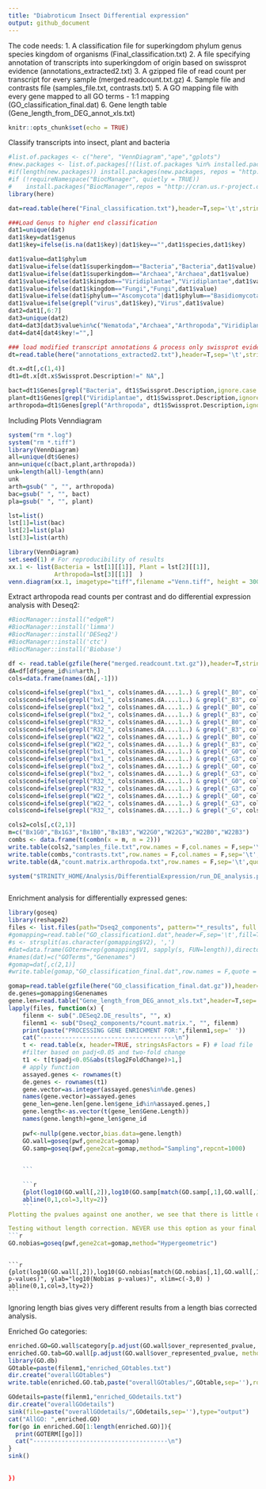 ```yaml
---
title: "Diabroticum Insect Differential expression"
output: github_document
---
```

The code needs:
1. A classification file for superkingdom	phylum	genus	species	kingdom of organisms (Final_classification.txt)
2. A file specifying annotation of transcripts into superkingdom of origin based on swissprot evidence (annotations_extracted2.txt)
3. A gzipped file of read count per transcript for every sample (merged.readcount.txt.gz)
4. Sample file and contrasts file (samples_file.txt, contrasts.txt)
5. A GO mapping file with every gene mapped to all GO terms - 1:1 mapping (GO_classification_final.dat)
6. Gene length table (Gene_length_from_DEG_annot_xls.txt)



```r
knitr::opts_chunk$set(echo = TRUE)
```

Classify transcripts into insect, plant and bacteria

```r

#list.of.packages <- c("here", "VennDiagram","ape","gplots")
#new.packages <- list.of.packages[!(list.of.packages %in% installed.packages()[,"Package"])]
#if(length(new.packages)) install.packages(new.packages, repos = "http://cran.us.r-project.org")
#if (!requireNamespace("BiocManager", quietly = TRUE))
#    install.packages("BiocManager",repos = "http://cran.us.r-project.org")
library(here)

dat=read.table(here("Final_classification.txt"),header=T,sep='\t',stringsAsFactors = F)

###Load Genus to higher end classification
dat1=unique(dat)
dat1$key=dat1$genus
dat1$key=ifelse(is.na(dat1$key)|dat1$key=="",dat1$species,dat1$key)

dat1$value=dat1$phylum
dat1$value=ifelse(dat1$superkingdom=="Bacteria","Bacteria",dat1$value)
dat1$value=ifelse(dat1$superkingdom=="Archaea","Archaea",dat1$value)
dat1$value=ifelse(dat1$kingdom=="Viridiplantae","Viridiplantae",dat1$value)
dat1$value=ifelse(dat1$kingdom=="Fungi","Fungi",dat1$value)
dat1$value=ifelse(dat1$phylum=="Ascomycota"|dat1$phylum=="Basidiomycota","Fungi",dat1$value)
dat1$value=ifelse(grepl("virus",dat1$key),"Virus",dat1$value)
dat2=dat1[,6:7]
dat3=unique(dat2)
dat4=dat3[dat3$value%in%c("Nematoda","Archaea","Arthropoda","Viridiplantae","Chordata","Fungi"),]
dat4=dat4[dat4$key!="",]

### load modified transcript annotations & process only swissprot evidence
dt=read.table(here("annotations_extracted2.txt"),header=T,sep='\t',stringsAsFactors = F)

dt.x=dt[,c(1,4)]
dt1=dt.x[dt.x$Swissprot.Description!=" NA",]

bact=dt1$Genes[grepl("Bacteria", dt1$Swissprot.Description,ignore.case = TRUE)]
plant=dt1$Genes[grepl("Viridiplantae", dt1$Swissprot.Description,ignore.case = TRUE)]
arthropoda=dt1$Genes[grepl("Arthropoda", dt1$Swissprot.Description,ignore.case = TRUE)]

```

Including Plots Venndiagram


```r
system("rm *.log")
system("rm *.tiff")
library(VennDiagram)
all=unique(dt$Genes)
ann=unique(c(bact,plant,arthropoda))
unk=length(all)-length(ann)
unk
arth=gsub(" ", "", arthropoda)
bac=gsub(" ", "", bact)
pla=gsub(" ", "", plant)

lst=list()
lst[1]=list(bac)
lst[2]=list(pla)
lst[3]=list(arth)

library(VennDiagram)
set.seed(1) # For reproducibility of results
xx.1 <- list(Bacteria = lst[1][[1]], Plant = lst[2][[1]], 
             Arthropoda=lst[3][[1]]  )
venn.diagram(xx.1, imagetype="tiff",filename ="Venn.tiff", height = 3000, width = 3000,print.mode=("raw"),sigdigs = 1)


```

Extract arthropoda read counts per contrast and do differential expression analysis with Deseq2:
```r
#BiocManager::install("edgeR")
#BiocManager::install('limma')
#BiocManager::install('DESeq2')
#BiocManager::install('ctc')
#BiocManager::install('Biobase')

df <- read.table(gzfile(here("merged.readcount.txt.gz")),header=T,stringsAsFactors = F)
dA=df[df$gene_id%in%arth,]
cols=data.frame(names(dA[,-1]))

cols$cond=ifelse(grepl("bx1_", cols$names.dA....1..) & grepl("_B0", cols$names.dA....1..) ,"Bx1B0","NA")
cols$cond=ifelse(grepl("bx1_", cols$names.dA....1..) & grepl("_B3", cols$names.dA....1..) ,"Bx1B3",cols$cond)
cols$cond=ifelse(grepl("bx2_", cols$names.dA....1..) & grepl("_B0", cols$names.dA....1..) ,"Bx2B0",cols$cond)
cols$cond=ifelse(grepl("bx2_", cols$names.dA....1..) & grepl("_B3", cols$names.dA....1..) ,"Bx2B3",cols$cond)
cols$cond=ifelse(grepl("R32_", cols$names.dA....1..) & grepl("_B0", cols$names.dA....1..) ,"R32B0",cols$cond)
cols$cond=ifelse(grepl("R32_", cols$names.dA....1..) & grepl("_B3", cols$names.dA....1..) ,"R32B3",cols$cond)
cols$cond=ifelse(grepl("W22_", cols$names.dA....1..) & grepl("_B0", cols$names.dA....1..) ,"W22B0",cols$cond)
cols$cond=ifelse(grepl("W22_", cols$names.dA....1..) & grepl("_B3", cols$names.dA....1..) ,"W22B3",cols$cond)
cols$cond=ifelse(grepl("bx1_", cols$names.dA....1..) & grepl("_G0", cols$names.dA....1..) ,"Bx1G0",cols$cond)
cols$cond=ifelse(grepl("bx1_", cols$names.dA....1..) & grepl("_G3", cols$names.dA....1..) ,"Bx1G3",cols$cond)
cols$cond=ifelse(grepl("bx2_", cols$names.dA....1..) & grepl("_G0", cols$names.dA....1..) ,"Bx2G0",cols$cond)
cols$cond=ifelse(grepl("bx2_", cols$names.dA....1..) & grepl("_G3", cols$names.dA....1..) ,"Bx2G3",cols$cond)
cols$cond=ifelse(grepl("R32_", cols$names.dA....1..) & grepl("_G0", cols$names.dA....1..) ,"R32G0",cols$cond)
cols$cond=ifelse(grepl("R32_", cols$names.dA....1..) & grepl("_G3", cols$names.dA....1..) ,"R32G3",cols$cond)
cols$cond=ifelse(grepl("W22_", cols$names.dA....1..) & grepl("_G0", cols$names.dA....1..) ,"W22G0",cols$cond)
cols$cond=ifelse(grepl("W22_", cols$names.dA....1..) & grepl("_G3", cols$names.dA....1..) ,"W22G3",cols$cond)
cols$cond=ifelse(grepl("R32_", cols$names.dA....1..) & grepl("_G", cols$names.dA....1..) ,"R32G",cols$cond)

cols2=cols[,c(2,1)]
m=c("Bx1G0","Bx1G3","Bx1B0","Bx1B3","W22G0","W22G3","W22B0","W22B3")
combs <- data.frame(t(combn(x = m, m = 2)))
write.table(cols2,"samples_file.txt",row.names = F,col.names = F,sep='\t',quote = F)
write.table(combs,"contrasts.txt",row.names = F,col.names = F,sep='\t',quote = F)
write.table(dA,"count.matrix.arthropoda.txt",row.names = F,sep='\t',quote = F)

system("$TRINITY_HOME/Analysis/DifferentialExpression/run_DE_analysis.pl --matrix count.matrix.arthropoda.txt --method DESeq2 --samples_file samples_file.txt --contrasts contrasts.txt --output Dseq2_components/")



```

Enrichment analysis for differentially expressed genes:
```r
library(goseq)
library(reshape2)
files <- list.files(path="Dseq2_components", pattern="*_results", full.names=TRUE, recursive=FALSE)
#gomapping=read.table("GO_classification1.dat",header=F,sep='\t',fill=T)
#s <- strsplit(as.character(gomapping$V2), ',')
#dat=data.frame(GOterm=rep(gomapping$V1, sapply(s, FUN=length)),director=unlist(s))
#names(dat)=c("GOTerms","Genenames")
#gomap=dat[,c(2,1)]
#write.table(gomap,"GO_classification_final.dat",row.names = F,quote = F,sep='\t')

gomap=read.table(gzfile(here("GO_classification_final.dat.gz")),header=T,sep='\t')
de.genes=gomapping$Genenames
gene.len=read.table("Gene_length_from_DEG_annot_xls.txt",header=T,sep='\t',stringsAsFactors = F)
lapply(files, function(x) {
    filenm <- sub(".DESeq2.DE_results", "", x)
    filenm1 <- sub("Dseq2_components/*count.matrix.", "", filenm)
    print(paste("PROCESSING GENE ENRICHMENT FOR:",filenm1,sep=' '))
    cat("--------------------------------------\n")
    t <- read.table(x, header=TRUE, stringsAsFactors = F) # load file
    #filter based on padj<0.05 and two-fold change
    t1 <- t[t$padj<0.05&abs(t$log2FoldChange)>1,]
    # apply function
    assayed.genes <- rownames(t)
    de.genes <- rownames(t1)
    gene.vector=as.integer(assayed.genes%in%de.genes)
    names(gene.vector)=assayed.genes
    gene_len=gene.len[gene.len$gene_id%in%assayed.genes,]
    gene.length<-as.vector(t(gene_len$Gene.Length))
    names(gene.length)=gene_len$gene_id
    
    pwf<-nullp(gene.vector,bias.data=gene.length)
    GO.wall=goseq(pwf,gene2cat=gomap)
    GO.samp=goseq(pwf,gene2cat=gomap,method="Sampling",repcnt=1000)
    

    ```
    
    ```r
    {plot(log10(GO.wall[,2]),log10(GO.samp[match(GO.samp[,1],GO.wall[,1]),2]),xlab="log10(Wallenius p-values)", ylab="log10(Sampling p-values)", xlim=c(-3,0) )
    abline(0,1,col=3,lty=2)}
    ```
Plotting the pvalues against one another, we see that there is little difference between the two methods. However, the accuracy of the sampling method is limited by the number of samples generated, repcnt, such that very low p-values will not be correctly calculated. Significantly enriched GO terms may then be missed after correcting for multiple testing.

Testing without length correction. NEVER use this option as your final analysis.
```r
GO.nobias=goseq(pwf,gene2cat=gomap,method="Hypergeometric")
  
```


    ```r
    {plot(log10(GO.wall[,2]),log10(GO.nobias[match(GO.nobias[,1],GO.wall[,1]),2]),xlab="log10(Wallenius p-values)", ylab="log10(Nobias p-values)", xlim=c(-3,0) )
    abline(0,1,col=3,lty=2)}
    ```
    
Ignoring length bias gives very different results from a length bias corrected analysis.

Enriched Go categories:
```r
enriched.GO=GO.wall$category[p.adjust(GO.wall$over_represented_pvalue, method="BH")<.05]
enriched.GO.tab=GO.wall[p.adjust(GO.wall$over_represented_pvalue, method="BH")<.05,]
library(GO.db)
GOtable=paste(filenm1,"enriched_GOtables.txt")
dir.create("overallGOtables")
write.table(enriched.GO.tab,paste("overallGOtables/",GOtable,sep=''),row.names = F,quote = F,sep='\t')

GOdetails=paste(filenm1,"enriched_GOdetails.txt")
dir.create("overallGOdetails")
sink(file=paste("overallGOdetails/",GOdetails,sep=''),type="output")
cat("AllGO: ",enriched.GO)
for(go in enriched.GO[1:length(enriched.GO)]){
  print(GOTERM[[go]])
  cat("--------------------------------------\n")
}
sink()
  
 
})

```